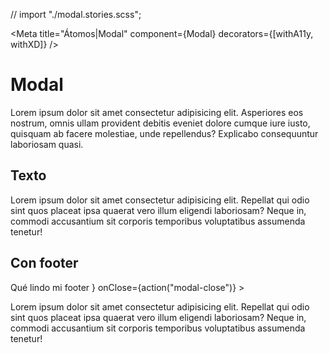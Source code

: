 <!-- Addons -->

<!-- Component -->
// import "./modal.stories.scss";

<Meta
  title="Átomos|Modal"
  component={Modal}
  decorators={[withA11y, withXD]} />


# Modal

Lorem ipsum dolor sit amet consectetur adipisicing elit. Asperiores eos nostrum, omnis ullam provident debitis eveniet dolore cumque iure iusto, quisquam ab facere molestiae, unde repellendus? Explicabo consequuntur laboriosam quasi.

## Texto

<Preview className="modal-preview">
  <Story name="Texto">
    <div class="docs-modal-container">
      <Modal
        title="Ejemplo de modal"
        visible={true}
        onClose={action("modal-close")}
      >
        <p>
          Lorem ipsum dolor sit amet consectetur adipisicing elit. Repellat qui odio
          sint quos placeat ipsa quaerat vero illum eligendi laboriosam? Neque in,
          commodi accusantium sit corporis temporibus voluptatibus assumenda
          tenetur!
        </p>
      </Modal>
    </div>
  </Story>
</Preview>


## Con footer

<Preview className="modal-preview">
  <Story name="Footer">
    <div class="docs-modal-container">
      <Modal
        title="Ejemplo de modal"
        visible={true}
        footer={
          <Button type="primary" onClick={action("footer-click")}>
            Qué lindo mi footer
          </Button>
        }
        onClose={action("modal-close")}
      >
        <p>
          Lorem ipsum dolor sit amet consectetur adipisicing elit. Repellat qui odio
          sint quos placeat ipsa quaerat vero illum eligendi laboriosam? Neque in,
          commodi accusantium sit corporis temporibus voluptatibus assumenda
          tenetur!
        </p>
      </Modal>
    </div>
  </Story>
</Preview>
